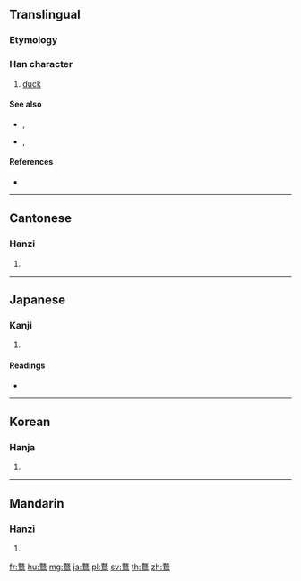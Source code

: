 {{character info/new}}
{{also|鹜}}
==Translingual==

===Etymology===
{{Han compound|敄|鳥|c1=p|c2=s|t2=bird|ls=psc}}

===Han character===
{{Han char|rn=196|rad=鳥|as=09|sn=20|four=18327|canj=NKHAF|ids=⿰敄鳥}}

# [[duck]]

====See also====
* {{l|mul|鴨}}, {{l|mul|鸭}}
* {{l|mul|鳧}}, {{l|mul|凫}}

====References====
* {{Han ref|kx=1495.210|dkj=47142|dj=2025.170|hdz=74648.210|uh=9DA9|ud=40361|bh=F5AD|bd=62893}}

----

==Cantonese==

===Hanzi===
{{yue-hanzi|jyut=[[mou6]]|y=mou6|sim=鹜}}

# {{defn|lang=yue|sort=鳥09}}

----

==Japanese==

===Kanji===
{{ja-kanji|grade=|rs=鳥09}}

# {{defn|lang=ja|sort=鳥09}}

====Readings====
* {{ja-readings|on=[[ぼく]] (boku), [[ぶ]] (bu)|kun=[[あひる]] (ahiru)}}

----

==Korean==

===Hanja===
{{ko-hanja|hangeul=목|eumhun=|rv=mok|mr=mok|y=mok}}

# {{defn|lang=ko|sort=鳥09}}

----

==Mandarin==

===Hanzi===
{{cmn-hanzi|sim=鹜|pin=[[wù]] ([[wu4]])|wg=wu<sup>4</sup>}}

# {{defn|lang=cmn|sort=鳥09}}

[[fr:鶩]]
[[hu:鶩]]
[[mg:鶩]]
[[ja:鶩]]
[[pl:鶩]]
[[sv:鶩]]
[[th:鶩]]
[[zh:鶩]]